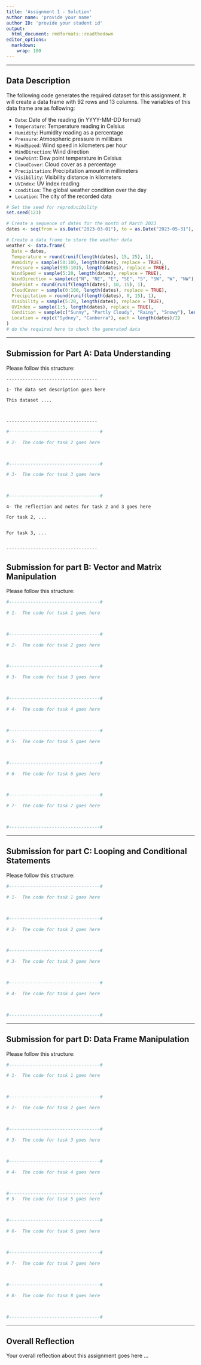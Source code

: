 ```yaml
---
title: 'Assignment 1 - Solution'
author name: 'provide your name'
author ID: 'provide your student id'
output:
  html_document: rmdformats::readthedown
editor_options: 
  markdown: 
    wrap: 100
---
```

***

## Data Description
The following code generates the required dataset for this assignment. It will create a data frame with 92 rows and 13 columns. The variables of this data frame are as following:

- `Date`: Date of the reading (in YYYY-MM-DD format)
- `Temperature`: Temperature reading in Celsius
- `Humidity`: Humidity reading as a percentage
- `Pressure`: Atmospheric pressure in millibars
- `WindSpeed`: Wind speed in kilometers per hour
- `WindDirection`: Wind direction
- `DewPoint`: Dew point temperature in Celsius
- `CloudCover`: Cloud cover as a percentage
- `Precipitation`: Precipitation amount in millimeters
- `Visibility`: Visibility distance in kilometers
- `UVIndex`: UV index reading
- `condition`: The global weather condition over the day
- `Location`: The city of the recorded data

```r
# Set the seed for reproducibility
set.seed(123)

# Create a sequence of dates for the month of March 2023
dates <- seq(from = as.Date("2023-03-01"), to = as.Date("2023-05-31"), by = 1)

# Create a data frame to store the weather data
weather <- data.frame(
  Date = dates,
  Temperature = round(runif(length(dates), 15, 25), 1),
  Humidity = sample(50:100, length(dates), replace = TRUE),
  Pressure = sample(995:1015, length(dates), replace = TRUE),
  WindSpeed = sample(5:20, length(dates), replace = TRUE),
  WindDirection = sample(c("N", "NE", "E", "SE", "S", "SW", "W", "NW"), length(dates), replace = TRUE),
  DewPoint = round(runif(length(dates), 10, 15), 1),
  CloudCover = sample(0:100, length(dates), replace = TRUE),
  Precipitation = round(runif(length(dates), 0, 15), 1),
  Visibility = sample(5:20, length(dates), replace = TRUE),
  UVIndex = sample(1:5, length(dates), replace = TRUE),
  Condition = sample(c("Sunny", "Partly Cloudy", "Rainy", "Snowy"), length(dates), replace = TRUE),
  Location = rep(c("Sydney", "Canberra"), each = length(dates)/2)
)
# do the required here to check the generated data


```

***

## Submission for Part A: Data Understanding
Please follow this structure:

```asis

----------------------------------

1- The data set description goes here

This dataset ....



----------------------------------
```

```r
#----------------------------------#

# 2-  The code for task 2 goes here



#----------------------------------#

# 3-  The code for task 3 goes here



#----------------------------------#
```
```asis
4- The reflection and notes for task 2 and 3 goes here

For task 2, ...


For task 3, ...


----------------------------------

```

## Submission for part B: Vector and Matrix Manipulation
Please follow this structure:

```r
#----------------------------------#

# 1-  The code for task 1 goes here



#----------------------------------#

# 2-  The code for task 2 goes here



#----------------------------------#

# 3-  The code for task 3 goes here



#----------------------------------#

# 4-  The code for task 4 goes here



#----------------------------------#

# 5-  The code for task 5 goes here



#----------------------------------#

# 6-  The code for task 6 goes here



#----------------------------------#

# 7-  The code for task 7 goes here



#----------------------------------#

```

*** 

## Submission for part C: Looping and Conditional Statements
Please follow this structure:

```r
#----------------------------------#

# 1-  The code for task 1 goes here



#----------------------------------#

# 2-  The code for task 2 goes here



#----------------------------------#

# 3-  The code for task 3 goes here



#----------------------------------#

# 4-  The code for task 4 goes here



#----------------------------------#
```

*** 

## Submission for part D: Data Frame Manipulation
Please follow this structure:

```r
#----------------------------------#

# 1-  The code for task 1 goes here



#----------------------------------#

# 2-  The code for task 2 goes here



#----------------------------------#

# 3-  The code for task 3 goes here



#----------------------------------#

# 4-  The code for task 4 goes here



#----------------------------------#
# 5-  The code for task 5 goes here



#----------------------------------#

# 6-  The code for task 6 goes here



#----------------------------------#

# 7-  The code for task 7 goes here



#----------------------------------#

# 8-  The code for task 8 goes here



#----------------------------------#
```

***

## Overall Reflection

Your overall reflection about this assignment goes here ...
